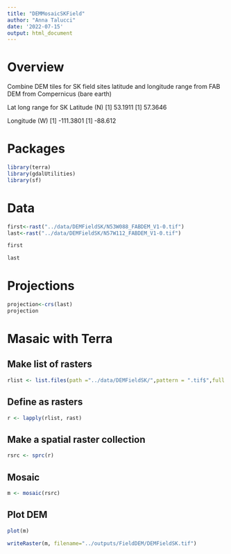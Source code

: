 ```yaml
---
title: "DEMMosaicSKField"
author: "Anna Talucci"
date: '2022-07-15'
output: html_document
---
```







# Overview

Combine DEM tiles for SK field sites latitude and longitude range from FAB DEM from Compernicus (bare earth)

Lat long range for SK
Latitude (N)
[1] 53.1911
[1] 57.3646

Longitude (W)
[1] -111.3801
[1] -88.612

# Packages 

```r
library(terra)
library(gdalUtilities)
library(sf)
```


# Data

```r
first<-rast("../data/DEMFieldSK/N53W088_FABDEM_V1-0.tif")
last<-rast("../data/DEMFieldSK/N57W112_FABDEM_V1-0.tif")
```

```r
first
```

```r
last
```

# Projections
```r
projection<-crs(last)
projection
```
# Masaic with Terra 

## Make list of rasters
```r
rlist <- list.files(path ="../data/DEMFieldSK/",pattern = ".tif$",full.names = TRUE )
```

## Define as rasters
```r
r <- lapply(rlist, rast)
```

## Make a spatial raster collection
```r

rsrc <- sprc(r)
```

##  Mosaic
```r
m <- mosaic(rsrc)
```


## Plot DEM

```r
plot(m)
```

```r
writeRaster(m, filename="../outputs/FieldDEM/DEMFieldSK.tif")
```